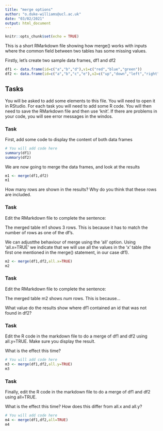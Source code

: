 ---
title: "merge options"
author: "o.duke-williams@ucl.ac.uk"
date: "03/02/2021"
output: html_document
---

```{r setup, include=FALSE}
knitr::opts_chunk$set(echo = TRUE)
```

This is a short RMarkdown file showing how merge() works with inputs where the common field between two tables has some missing values.

Firstly, let's create two sample data frames, df1 and df2

```{r create-data}
df1 <- data.frame(id=c("a","b","d"),v1=c("red","blue","green"))
df2 <- data.frame(id=c("a","b","c","e"),v2=c("up","down","left","right"))
``` 

## Tasks

You will be asked to add some elements to this file. You will need to open it in RStudio. For each task you will need to add some R code. You will then need to save the RMarkdown file and then use 'knit'. If there are problems in your code, you will see error messages in the windos.

### Task

First, add some code to display the content of both data frames

```{r task1}
# You will add code here
summary(df1)
summary(df2)
```

We are now going to merge the data frames, and look at the results

```{r merge1}
m1 <- merge(df1,df2)
m1
```

How many rows are shown in the results? Why do you think that these rows are included.

### Task

Edit the RMarkdown file to complete the sentence:

The merged table m1 shows 3 rows. This is because it has to match the number of rows as one of the df's.

We can adjustthe behaviour of merge using the 'all' option. Using 'all.x=TRUE' we indicate that we will use all the values in the 'x' table (the first one mentioned in the merge() statement, in our case df1).

```{r merge2}
m2 <- merge(df1,df2,all.x=TRUE)
m2
```

### Task

Edit the RMarkdown file to complete the sentence:

The merged table m2 shows *num* rows. This is because...

What value do the results show where df1 contained an id that was not found in df2?

### Task

Edit the R code in the markdown file to do a merge of df1 and df2 using all.y=TRUE. Make sure you display the result.

What is the effect this time?

```{r task2}
# You will add code here
m3 <- merge(df1,df2,all.y=TRUE)
m3
```

### Task

Finally, edit the R code in the markdown file to do a merge of df1 and df2 using all=TRUE.

What is the effect this time? How does this differ from all.x and all.y?

```{r task3}
# You will add code here
m4 <- merge(df1,df2,all=TRUE)
m4
```
